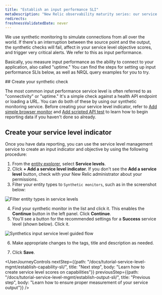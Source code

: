 ```yaml
---
title: "Establish an input performance SLI"
metaDescription: "New Relic observability maturity series: our service level management guide shows you how to easily measure and communicate the overall health, performance, and quality of your digital products and services to all stakeholders."
redirects:
freshnessValidatedDate: never
---
```




We use synthetic monitoring to simulate connections from all over the world. If there's an interruption between the source point and the output, the synthetic checks will fail, affect in your service level objective scores, and trigger very critical alerts. We refer to this as input performance.

Basically, you measure input performance as the ability to connect to your application, also called "uptime." You can find the steps for setting up input performance SLIs below, as well as NRQL query examples for you to try.

<Steps>
    <Step>
## Create your synthetic check

The most common input performance service level is often referred to as "connectivity" or "uptime." It's a simple check against a health API endpoint or loading a URL. You can do both of these by using our synthetic monitoring service. Before creating your service level indicator, refer to [Add simple browser monitor](/docs/synthetics/synthetic-monitoring/using-monitors/add-edit-monitors#simple) and [Add scripted API test](/docs/synthetics/synthetic-monitoring/using-monitors/add-edit-monitors#complex) to learn how to begin reporting data if you haven't done so already.        
    </Step>
    <Step>
## Create your service level indicator

Once you have data reporting, you can use the service level management service to create an input indicator and objective by using the following procedure:

1. From the [entity explorer](/docs/new-relic-solutions/new-relic-one/core-concepts/new-relic-explorer-view-performance-across-apps-services-hosts#find), select **Service levels**.
2. Click **+ Add a service level indicator**. If you don't see the **Add a service level** button, check with your New Relic administrator about your permissions.
3. Filter your entity types to `Synthetic monitors`, such as in the screenshot below:

<img
  alt="Filter entity types in service levels"
  src={apmAddInputServiceLevel}
/>

4. Find your synthetic monitor in the list and click it. This enables the **Continue** button in the left panel. Click **Continue**.
5. You'll see a button for the recommended settings for a **Success** service level (shown below). Click it.

<img
  alt="Synthetics input service level guided flow"
  src={apmSyntheticsSetup}
/>

6. Make appropriate changes to the tags, title and description as needed.
7. Click **Save**.
        
    </Step>
</Steps>

<UserJourneyControls
    nextStep={{path: "/docs/tutorial-service-level-mgmt/establish-capability-sli/", title: "Next step", body: "Learn how to create service level scores on capabilities"}}
    previousStep={{path: "/docs/tutorial-service-level-mgmt/establish-output-sli/", title: "Previous step", body: "Learn how to ensure proper measurement of your service output"}}
/>